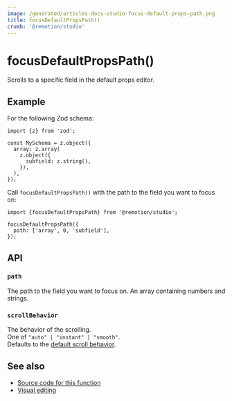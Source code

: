 ```yaml
---
image: /generated/articles-docs-studio-focus-default-props-path.png
title: focusDefaultPropsPath()
crumb: '@remotion/studio'
---
```


# focusDefaultPropsPath()<AvailableFrom v="4.0.165"/>

Scrolls to a specific field in the default props editor.

## Example

For the following Zod schema:

```tsx twoslash title="schema.ts"
import {z} from 'zod';

const MySchema = z.object({
  array: z.array(
    z.object({
      subfield: z.string(),
    }),
  ),
});
```

Call `focusDefaultPropsPath()` with the path to the field you want to focus on:

```tsx twoslash title="MyComp.tsx"
import {focusDefaultPropsPath} from '@remotion/studio';

focusDefaultPropsPath({
  path: ['array', 0, 'subfield'],
});
```

## API

### `path`

The path to the field you want to focus on. An array containing numbers and strings.

### `scrollBehavior`

The behavior of the scrolling.  
One of `"auto" | "instant" | "smooth"`.  
Defaults to the [default scroll behavior](https://developer.mozilla.org/en-US/docs/Web/API/Element/scrollIntoView).

## See also

- [Source code for this function](https://github.com/remotion-dev/remotion/blob/main/packages/studio/src/api/focus-default-props-path.ts)
- [Visual editing](/docs/visual-editing)
